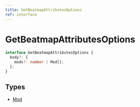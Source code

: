 ```yaml
---
title: GetBeatmapAttributesOptions
ref: interface
---
```


# GetBeatmapAttributesOptions

```ts
interface GetBeatmapAttributesOptions {
  body?: {
    mods?: number | Mod[];
  };
}
```

## Types

- [Mod](/references/mod)
